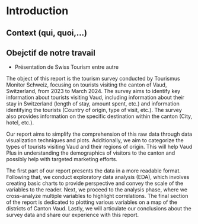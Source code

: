 # Introduction

## Context (qui, quoi,...)

## Obejctif de notre travail
 - Présentation de Swiss Tourism entre autre

The object of this report is the tourism survey conducted by Tourismus Monitor Schweiz, focusing on tourists visiting the canton of Vaud, Switzerland, from 2023 to March 2024. The survey aims to identify key information about tourists visiting Vaud, including information about their stay in Switzerland (length of stay, amount spent, etc.) and information identifying the tourists (Country of origin, type of visit, etc.). The survey also provides information on the specific destination within the canton (City, hotel, etc.).

Our report aims to simplify the comprehension of this raw data through data visualization techniques and plots. Additionally, we aim to categorize the types of tourists visiting Vaud and their regions of origin. This will help Vaud Plus in understanding the demographics of visitors to the canton and possibly help with targeted marketing efforts.

The first part of our report presents the data in a more readable format. Following that, we conduct exploratory data analysis (EDA), which involves creating basic charts to provide perspective and convey the scale of the variables to the reader. Next, we proceed to the analysis phase, where we cross-analyze multiple variables to highlight correlations. The final section of the report is dedicated to plotting various variables on a map of the districts of Canton Vaud. Lastly, we will articulate our conclusions about the survey data and share our experience with this report.